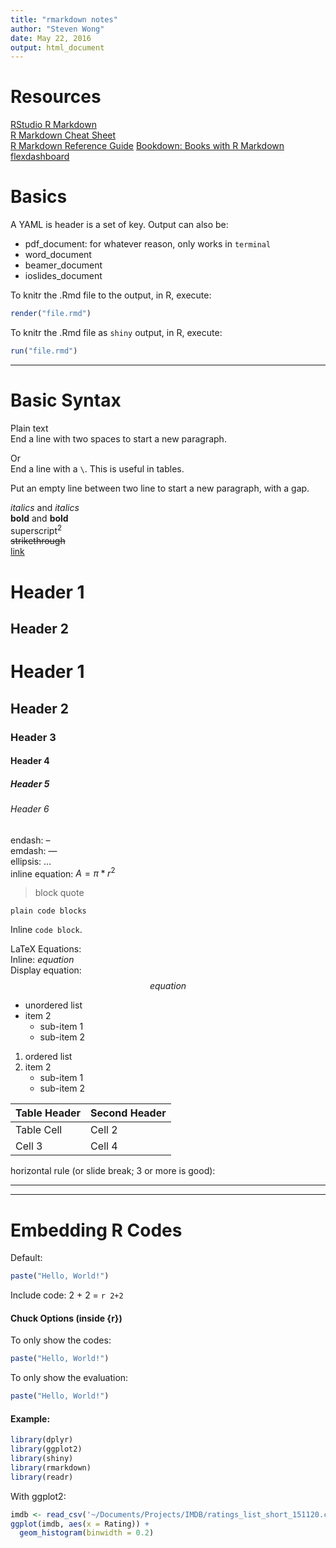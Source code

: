 ```yaml
---
title: "rmarkdown notes"
author: "Steven Wong"
date: May 22, 2016
output: html_document
---
```


# Resources

[RStudio R Markdown][1]  
[R Markdown Cheat Sheet][2]  
[R Markdown Reference Guide][3]
[Bookdown: Books with R Markdown][4]
[flexdashboard][5]

[1]: http://rmarkdown.rstudio.com/
[2]: https://www.rstudio.com/wp-content/uploads/2015/02/rmarkdown-cheatsheet.pdf
[3]: https://www.rstudio.com/wp-content/uploads/2015/03/rmarkdown-reference.pdf
[4]: https://bookdown.org/yihui/bookdown/
[5]: http://rmarkdown.rstudio.com/flexdashboard/

# Basics

A YAML is header is a set of key. Output can also be:  

* pdf_document: for whatever reason, only works in `terminal`
* word_document
* beamer_document
* ioslides_document

To knitr the .Rmd file to the output, in R, execute:
```r
render("file.rmd")
```

To knitr the .Rmd file as `shiny` output, in R, execute:
```r
run("file.rmd")
```

***

# Basic Syntax

Plain text  
End a line with two spaces
to start a new paragraph.  

Or\
End a line with a `\`. This is useful in tables.

Put an empty line between two line 
to start a new paragraph, with a gap.

*italics* and _italics_  
**bold** and __bold__  
superscript^2^  
~~strikethrough~~  
[link](www.rstudio.com)  

Header 1
========

Header 2
--------

# Header 1  

## Header 2  

### Header 3

#### Header 4

##### Header 5

###### Header 6

endash: --  
emdash: ---  
ellipsis: ...  
inline equation: $A = \pi*r^{2}$  

> block quote

```
plain code blocks
```

Inline `code block`. 

LaTeX Equations:  
Inline: $equation$  
Display equation: $$ equation $$

* unordered list
* item 2
	+ sub-item 1
	+ sub-item 2

1. ordered list
2. item 2
	+ sub-item 1
	+ sub-item 2

Table Header | Second Header
------------ | -------------
Table Cell   | Cell 2
Cell 3       | Cell 4 

horizontal rule (or slide break; 3 or more is good):  

---
***

# Embedding R Codes

Default:
```r
paste("Hello, World!")
```

Include code: 2 + 2 = `r 2+2`

#### Chuck Options (inside {r})

To only show the codes:
```r
paste("Hello, World!")
```
To only show the evaluation:
```r
paste("Hello, World!")
```
#### Example: 
```r
library(dplyr)
library(ggplot2)
library(shiny)
library(rmarkdown)
library(readr)
```

With ggplot2:
```r
imdb <- read_csv('~/Documents/Projects/IMDB/ratings_list_short_151120.csv')
ggplot(imdb, aes(x = Rating)) + 
  geom_histogram(binwidth = 0.2)
```
